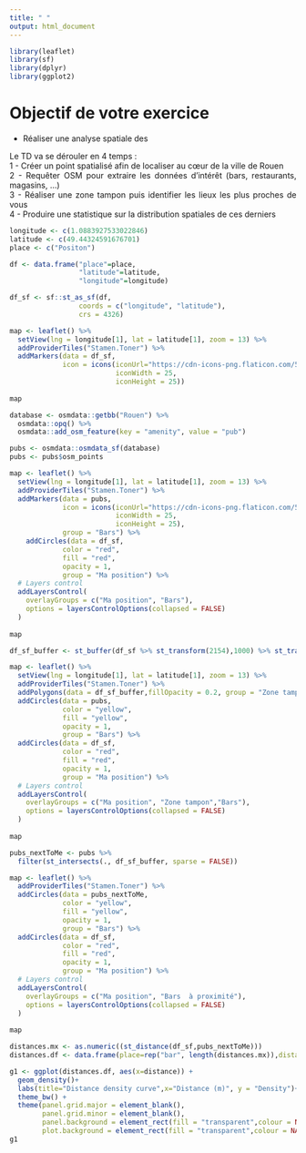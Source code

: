 ```yaml
---
title: " "
output: html_document
---
```


<style>
body {text-align: justify}
</style>

```r
library(leaflet)
library(sf)
library(dplyr)
library(ggplot2)
```

# Objectif de votre exercice
- Réaliser une analyse spatiale des 

Le TD va se dérouler en 4 temps :  
1 - Créer un point spatialisé afin de localiser au cœur de la ville de Rouen  
2 - Requêter OSM pour extraire les données d'intérêt (bars, restaurants, magasins, ...)   
3 - Réaliser une zone tampon puis identifier les lieux les plus proches de vous    
4 - Produire une statistique sur la distribution spatiales de ces derniers   

```r
longitude <- c(1.0883927533022846)
latitude <- c(49.44324591676701)
place <- c("Positon")

df <- data.frame("place"=place,
                 "latitude"=latitude,
                 "longitude"=longitude)

df_sf <- sf::st_as_sf(df, 
                 coords = c("longitude", "latitude"), 
                 crs = 4326)

map <- leaflet() %>%
  setView(lng = longitude[1], lat = latitude[1], zoom = 13) %>% 
  addProviderTiles("Stamen.Toner") %>% 
  addMarkers(data = df_sf,
             icon = icons(iconUrl="https://cdn-icons-png.flaticon.com/512/10/10966.png",
                          iconWidth = 25, 
                          iconHeight = 25)) 
  
map
```

```r
database <- osmdata::getbb("Rouen") %>% 
  osmdata::opq() %>% 
  osmdata::add_osm_feature(key = "amenity", value = "pub")

pubs <- osmdata::osmdata_sf(database)
pubs <- pubs$osm_points

map <- leaflet() %>%
  setView(lng = longitude[1], lat = latitude[1], zoom = 13) %>% 
  addProviderTiles("Stamen.Toner") %>% 
  addMarkers(data = pubs,
             icon = icons(iconUrl="https://cdn-icons-png.flaticon.com/512/6263/6263454.png",
                          iconWidth = 25, 
                          iconHeight = 25),
             group = "Bars") %>%
    addCircles(data = df_sf,
             color = "red",
             fill = "red",
             opacity = 1, 
             group = "Ma position") %>% 
  # Layers control
  addLayersControl(
    overlayGroups = c("Ma position", "Bars"),
    options = layersControlOptions(collapsed = FALSE)
  )
  
map
```

```r
df_sf_buffer <- st_buffer(df_sf %>% st_transform(2154),1000) %>% st_transform(4326)

map <- leaflet() %>%
  setView(lng = longitude[1], lat = latitude[1], zoom = 13) %>% 
  addProviderTiles("Stamen.Toner") %>% 
  addPolygons(data = df_sf_buffer,fillOpacity = 0.2, group = "Zone tampon", color = 'red')%>%
  addCircles(data = pubs,
             color = "yellow",
             fill = "yellow",
             opacity = 1, 
             group = "Bars") %>%
  addCircles(data = df_sf,
             color = "red",
             fill = "red",
             opacity = 1, 
             group = "Ma position") %>% 
  # Layers control
  addLayersControl(
    overlayGroups = c("Ma position", "Zone tampon","Bars"),
    options = layersControlOptions(collapsed = FALSE)
  )
  
map
```

```r
pubs_nextToMe <- pubs %>%
  filter(st_intersects(., df_sf_buffer, sparse = FALSE))

map <- leaflet() %>%
  addProviderTiles("Stamen.Toner") %>% 
  addCircles(data = pubs_nextToMe,
             color = "yellow",
             fill = "yellow",
             opacity = 1, 
             group = "Bars") %>%
  addCircles(data = df_sf,
             color = "red",
             fill = "red",
             opacity = 1, 
             group = "Ma position") %>% 
  # Layers control
  addLayersControl(
    overlayGroups = c("Ma position", "Bars  à proximité"),
    options = layersControlOptions(collapsed = FALSE)
  )
  
map
```

```r
distances.mx <- as.numeric((st_distance(df_sf,pubs_nextToMe)))
distances.df <- data.frame(place=rep("bar", length(distances.mx)),distance=distances.mx)

g1 <- ggplot(distances.df, aes(x=distance)) + 
  geom_density()+    
  labs(title="Distance density curve",x="Distance (m)", y = "Density")+
  theme_bw() + 
  theme(panel.grid.major = element_blank(),
        panel.grid.minor = element_blank(),
        panel.background = element_rect(fill = "transparent",colour = NA),
        plot.background = element_rect(fill = "transparent",colour = NA))
g1
```